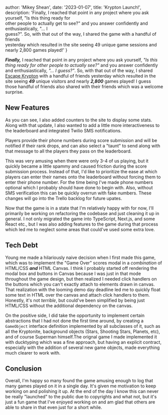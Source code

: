 
  author: 'Mikey Shean',
  date: '2023-01-07',
  title: 'Krypton Launch!',
  description:
    'Finally, I reached that point in any project where you ask yourself, "Is this thing ready for \
other people to actually get to see?" and you answer confidently and enthusiastically, "... I \
guess?". So, with that out of the way, I shared the game with a handful of friends \
yesterday which resulted in the site seeing 49 unique game sessions and nearly 2,800 games played!'
}


***Finally,*** I reached that point in any project where you ask yourself, *"Is this thing ready for 
other people to actually see?"* and you answer confidently and enthusiastically, *"... I 
guess?"*. So, with that out of the way, I shared <a class="arrow" href="https://escapekrypton.com" target="_blank">Escape Krypton</a> with 
a handful of friends yesterday which resulted in the site seeing ***49*** unique visitors 
and nearly ***2,800*** games played! I guess those handful of friends also shared with their friends 
which was a welcome surprise.

<SuperImage src={launchImage} square/>

## New Features

As you can see, I also added counters to the site to display some stats.
Along with that update, I also wanted to add a little more interactiveness to 
the leaderboard and integrated Twilio SMS notifications.

<SuperImage src={smsImage} center height={600}/>

Players provide their phone numbers during score submission and will be 
notified if their rank drops, and can also select a "taunt" to send along 
with that message to all the players they pass on the leaderboard.

<SuperImage src={formImage} square />


This was very amusing when there were only 3-4 of us playing, but it quickly became a
little spammy and caused friction during the score submission process.  Instead of that, 
I&apos;d like to prioritize the ease at which players can enter their names onto the leaderboard 
without forcing them to enter their phone number.  For the time being I&apos;ve made phone 
numbers optional which I probably should have done to begin with.  Also, 
without SMS verification this can be quickly overrun with fake numbers. These 
changes will go into the Trello backlog for future upates.

Now that the game is in a state that I&apos;m relatively happy with for now, I&apos;ll primarily be working on refactoring 
the codebase and just cleaning it up in general.  I not only migrated the game into TypeScript, Next.js, 
and some React etc., but I was also adding features to the game during that process which led me to neglect 
some areas that could&apos;ve used some extra love.  

## Tech Debt

Young me made a hilariously naive decision when I first made this game, which was 
to implement the "Game Over" scores modal in a *combination* of HTML/CSS ***and*** HTML 
Canvas. I think I probably started off rendering the modal box and 
buttons in Canvas because I was just in that mode throughout the game design, but 
then realized I needed click handlers on the buttons which you can&apos;t exactly attach to 
elements drawn in canvas. That realization with the looming demo day deadline led me to quickly 
float some text in HTML over the canvas and attach click handlers to them.  Honestly, it&apos;s 
not *terrible*, but could&apos;ve been simplified by being just HTML/CSS without the additional 
dependency on the canvas.

On the positive side, I did take the opportunity to implement certain abstractions 
that I had not done the first time around, by creating a `GameObject` interface 
definition implemented by all subclasses of it, such as all the Kryptonite, background 
objects (Stars, Shooting Stars, Planets, etc), and of course Superman himself.The orignal 
game I made implemented it with ducktyping which was a fine approach, but having an explicit contract,
especially with the addition of several new game objects, made everything much clearer to work with.

## Conclusion

Overall, I&apos;m happy so many found the game amusing enough to log that many games played on it 
in a single day.  It&apos;s given me motivation to keep working on and polishing it up.  At the end
of the day I know this can never be really "launched" to the public due to copyrights and what not, but 
it&apos;s just a fun game that I&apos;ve enjoyed working on and am glad that others are able to share in that 
even just for a short while.
